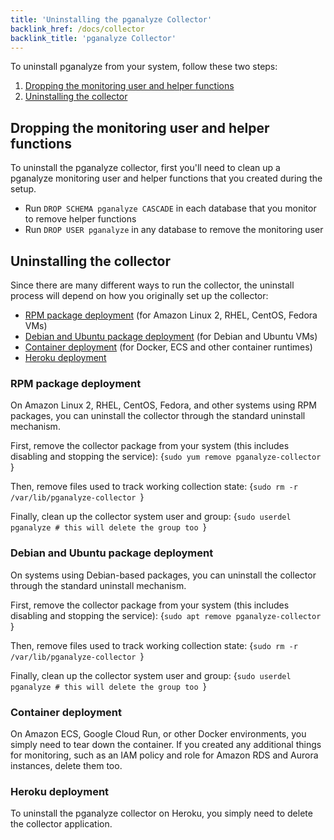 ```yaml
---
title: 'Uninstalling the pganalyze Collector'
backlink_href: /docs/collector
backlink_title: 'pganalyze Collector'
---
```


To uninstall pganalyze from your system, follow these two steps:

1. [Dropping the monitoring user and helper functions](#dropping-the-monitoring-user-and-helper-functions)
2. [Uninstalling the collector](#uninstalling-the-collector)

## Dropping the monitoring user and helper functions

To uninstall the pganalyze collector, first you'll need to clean up a pganalyze
monitoring user and helper functions that you created during the setup.

* Run `DROP SCHEMA pganalyze CASCADE` in each database that you monitor to
  remove helper functions
* Run `DROP USER pganalyze` in any database to remove the monitoring user


## Uninstalling the collector

Since there are many different ways to run the collector, the uninstall process
will depend on how you originally set up the collector:

 - [RPM package deployment](#rpm-package-deployment) (for Amazon Linux 2, RHEL, CentOS, Fedora VMs)
 - [Debian and Ubuntu package deployment](#debian-and-ubuntu-package-deployment) (for Debian and Ubuntu VMs)
 - [Container deployment](#container-deployment) (for Docker, ECS and other container runtimes)
 - [Heroku deployment](#heroku-deployment)

### RPM package deployment

On Amazon Linux 2, RHEL, CentOS, Fedora, and other systems using RPM packages,
you can uninstall the collector through the standard uninstall mechanism.

First, remove the collector package from your system (this includes disabling
and stopping the service):
<CodeBlock language="bash">
{`sudo yum remove pganalyze-collector
`}
</CodeBlock>

Then, remove files used to track working collection state:
<CodeBlock language="bash">
{`sudo rm -r /var/lib/pganalyze-collector
`}
</CodeBlock>

Finally, clean up the collector system user and group:
<CodeBlock language="bash">
{`sudo userdel pganalyze # this will delete the group too
`}
</CodeBlock>

### Debian and Ubuntu package deployment

On systems using Debian-based packages, you can uninstall the collector through
the standard uninstall mechanism.

First, remove the collector package from your system (this includes disabling
and stopping the service):
<CodeBlock language="bash">
{`sudo apt remove pganalyze-collector
`}
</CodeBlock>

Then, remove files used to track working collection state:
<CodeBlock language="bash">
{`sudo rm -r /var/lib/pganalyze-collector
`}
</CodeBlock>

Finally, clean up the collector system user and group:
<CodeBlock language="bash">
{`sudo userdel pganalyze # this will delete the group too
`}
</CodeBlock>

### Container deployment

On Amazon ECS, Google Cloud Run, or other Docker environments, you simply need
to tear down the container.
If you created any additional things for monitoring, such as an IAM policy and
role for Amazon RDS and Aurora instances, delete them too.

### Heroku deployment

To uninstall the pganalyze collector on Heroku, you simply need to delete the
collector application.
